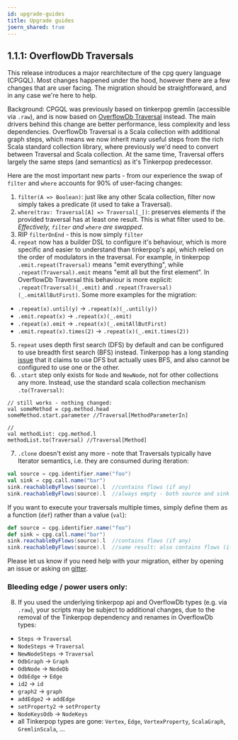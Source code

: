 ```yaml
---
id: upgrade-guides
title: Upgrade guides
joern_shared: true
---
```



## 1.1.1: OverflowDb Traversals
This release introduces a major rearchitecture of the cpg query language (CPGQL). Most changes happened under the hood, however there are a few changes that are user facing. The migration should be straightforward, and in any case we're here to help.

Background: CPGQL was previously based on tinkerpop gremlin (accessible via `.raw`), and is now based on [OverflowDb Traversal](https://github.com/ShiftLeftSecurity/overflowdb/blob/master/traversal/src/main/scala/overflowdb/traversal/Traversal.scala) instead. The main drivers behind this change are better performance, less complexity and less dependencies. OverflowDb Traversal is a Scala collection with additional graph steps, which means we now inherit many useful steps from the rich Scala standard collection library, where previously we'd need to convert between Traversal and Scala collection. 
At the same time, Traversal offers largely the same steps (and semantics) as it's Tinkerpop predecessor. 

Here are the most important new parts - from our experience the swap of `filter` and `where` accounts for 90% of user-facing changes:
1) `filter(A => Boolean)`: just like any other Scala collection, filter now simply takes a predicate (it used to take a Traversal). 
2) `where(trav: Traversal[A] => Traversal[_])`: preserves elements if the provided traversal has at least one result. This is what filter used to be. 
*Effectively, `filter` and `where` are swapped*. 
3) RIP `filterOnEnd` - this is now simply `filter`
4) `repeat` now has a builder DSL to configure it's behaviour, which is more specific and easier to understand than tinkerpop's api, which relied on the order of modulators in the traversal. 
For example, in tinkerpop `.emit.repeat(Traversal)` means "emit everything", while `.repeat(Traversal).emit` means "emit all but the first element". 
In OverflowDb Traversal this behaviour is more explicit: `.repeat(Traversal)(_.emit)` and `.repeat(Traversal)(_.emitAllButFirst)`.
Some more examples for the migration: 
* `.repeat(x).until(y)` -> `.repeat(x)(_.until(y))`
* `.emit.repeat(x)` -> `.repeat(x)(_.emit)`
* `.repeat(x).emit` -> `.repeat(x)(_.emitAllButFirst)`
* `.emit.repeat(x).times(2)` -> `.repeat(x)(_.emit.times(2))`
5) `repeat` uses depth first search (DFS) by default and can be configured to use breadth first search (BFS) instead. 
Tinkerpop has a long standing [issue](https://github.com/apache/tinkerpop/pull/838) that it claims to use DFS but actually uses BFS, and also cannot be configured to use one or the other. 
6) `.start` step only exists for `Node` and `NewNode`, not for other collections any more. Instead, use the standard scala collection mechanism `.to(Traversal)`:
```
// still works - nothing changed:
val someMethod = cpg.method.head
someMethod.start.parameter //Traversal[MethodParameterIn]

// 
val methodList: cpg.method.l
methodList.to(Traversal) //Traversal[Method]
```
7) `.clone` doesn't exist any more - note that Traversals typically have Iterator semantics, i.e. they are consumed during iteration:
```scala
val source = cpg.identifier.name("foo")
val sink = cpg.call.name("bar")
sink.reachableByFlows(source).l  //contains flows (if any)
sink.reachableByFlows(source).l  //always empty - both source and sink Traversals have been consumed!
```
If you want to execute your traversals multiple times, simply define them as a function (`def`) rather than a value (`val`):
```scala
def source = cpg.identifier.name("foo")
def sink = cpg.call.name("bar")
sink.reachableByFlows(source).l  //contains flows (if any)
sink.reachableByFlows(source).l  //same result: also contains flows (if any)
```

Please let us know if you need help with your migration, either by opening an issue or asking on [gitter](https://gitter.im/joern-code-analyzer/community).

### Bleeding edge / power users only:
8) If you used the underlying tinkerpop api and OverflowDb types (e.g. via `.raw`), your scripts may be subject to additional changes, due to the removal of the Tinkerpop dependency and renames in OverflowDb types:
* `Steps` -> `Traversal`
* `NodeSteps` -> `Traversal`
* `NewNodeSteps` -> `Traversal`
* `OdbGraph` -> `Graph`
* `OdbNode` -> `NodeDb`
* `OdbEdge` -> `Edge`
* `id2` -> `id`
* `graph2` -> `graph`
* `addEdge2` -> `addEdge`
* `setProperty2` -> `setProperty`
* `NodeKeysOdb` -> `NodeKeys`
* all Tinkerpop types are gone: `Vertex`, `Edge`, `VertexProperty`, `ScalaGraph`, `GremlinScala`, ...